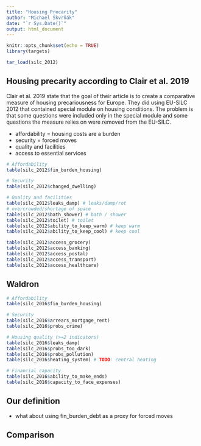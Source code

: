 ```yaml
---
title: "Housing Precarity"
author: "Michael Škvrňák"
date: "`r Sys.Date()`"
output: html_document
---
```


```r
knitr::opts_chunk$set(echo = TRUE)
library(targets)

tar_load(silc_2012)
```


## Housing precarity according to Clair et al. 2019

Clair et al. 2019 state that the goal of their article is to create a comparative measure of housing precariousness for Europe. They did using EU-SILC 2012 that contained special module on housing conditions. The problem is that some questions were included only in the special module and some questions the measure relies on were removed from the EU-SILC.

- affordability = housing costs are a burden
- security = forced moves
- quality and facilities
- access to essential services

```r
# Affordability
table(silc_2012$fin_burden_housing)

# Security
table(silc_2012$changed_dwelling)

# Quality and facilities
table(silc_2012$leaks_damp) # leaks/damp/rot
# overcrowded/shortage of space
table(silc_2012$bath_shower) # bath / shower
table(silc_2012$toilet) # toilet
table(silc_2012$ability_to_keep_warm) # keep warm
table(silc_2012$ability_to_keep_cool) # keep cool

table(silc_2012$access_grocery)
table(silc_2012$access_banking)
table(silc_2012$access_postal)
table(silc_2012$access_transport)
table(silc_2012$access_healthcare)


```


## Waldron

```r
# Affordability
table(silc_2016$fin_burden_housing)

# Security
table(silc_2016$arrears_mortgage_rent)
table(silc_2016$probs_crime)

# Housing quality (>=2 indicators)
table(silc_2016$leaks_damp)
table(silc_2016$probs_too_dark) 
table(silc_2016$probs_pollution)
table(silc_2016$heating_system) # TODO: central heating

# Financial capacity
table(silc_2016$ability_to_make_ends)
table(silc_2016$capacity_to_face_expenses) 
```


## Our definition

- what about using fin_burden_debt as a proxy for forced moves

## Comparison
